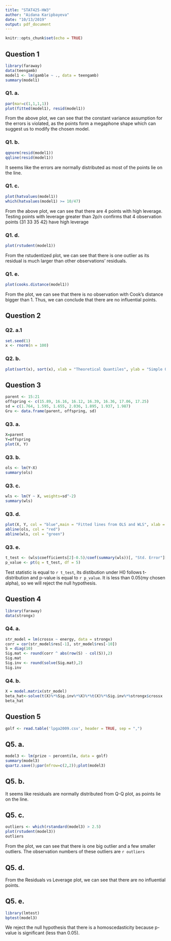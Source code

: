 ```yaml
---
title: "STAT425-HW3"
author: "Aidana Karipbayeva"
date: "10/13/2019"
output: pdf_document
---
```


```r
knitr::opts_chunk$set(echo = TRUE)
```

## Question 1
```r
library(faraway)
data(teengamb)
model1 <- lm(gamble ~ ., data = teengamb)
summary(model1)

```

### Q1. a.
```r
par(mar=c(1,1,1,1))
plot(fitted(model1), resid(model1))

```
From the above plot, we can see that the constant variance assumption for the errors is violated, as the points form a megaphone shape which can suggest us to modify the chosen model.

### Q1. b.
```r
qqnorm(resid(model1))
qqline(resid(model1))
```
It seems like the errors are normally distributed as most of the points lie on the line.


### Q1. c.
```r
plot(hatvalues(model1))
which(hatvalues(model1) >= 10/47)
```
From the above plot, we can see that there are 4 points with high leverage. Testing points with leverage greater than 2p/n confirms that 4 observation points (31 33 35 42) have high leverage


### Q1. d.

```r
plot(rstudent(model1))

```
From the rstudentized plot, we can see that there is one outlier as its residual is much larger than other observations' residuals.

### Q1. e.
```r
plot(cooks.distance(model1))
```
From the plot, we can see that there is no observation with Cook's distance bigger than 1. Thus, we can conclude that there are no influential points.

## Question 2

### Q2. a.1
```r
set.seed(1)
x <- rnorm(n = 100)

```

### Q2. b.
```r
plot(sort(x), sort(x), xlab = "Theoretical Quantiles", ylab = "Simple Quantiles", main= "My Q-Q Plot")

```

## Question 3
```r
parent <- 15:21
offspring <- c(15.89, 16.16, 16.12, 16.39, 16.36, 17.06, 17.25)
sd = c(1.764, 1.595, 1.655, 2.036, 1.895, 1.937, 1.987)
Gru <- data.frame(parent, offspring, sd)
```

### Q3. a.
```r
X=parent
Y=offspring
plot(X, Y)
```
### Q3. b.
```r
ols <- lm(Y~X)
summary(ols)
```
### Q3. c.
```r
wls <- lm(Y ~ X, weights=sd^-2)
summary(wls)
```

### Q3. d.
```r
plot(X, Y, col = "blue",main = "Fitted lines from OLS and WLS", xlab = "Parent", ylab = "Offspring")
abline(ols, col = "red")
abline(wls, col = "green")
```
### Q3. e.
```r
t_test <- (wls$coefficients[2]-0.5)/coef(summary(wls))[, "Std. Error"][2]
p_value <- pt(q = t_test, df = 5)
```
Test statistic is equal to `r t_test`, its distibution under H0 follows t-distribution and p-value is equal to `r p_value`. It is less than 0.05(my chosen alpha), so we will reject the null hypothesis.


## Question 4
```r
library(faraway)
data(strongx)
```
### Q4. a. 
```r
str_model = lm(crossx ~ energy, data = strongx)
corr = cor(str_model$res[-1], str_model$res[-10])
S = diag(10)
Sig.mat <- round(corr ^ abs(row(S) - col(S)),2)
Sig.mat
Sig.inv <- round(solve(Sig.mat),2)
Sig.inv

```

### Q4. b.
```r
X = model.matrix(str_model)
beta_hat<-solve(t(X)%*%Sig.inv%*%X)%*%t(X)%*%Sig.inv%*%strongx$crossx
beta_hat

```

## Question 5
```r
golf <- read.table('lpga2009.csv', header = TRUE, sep = ",")
```

## Q5. a.
```r
model3 <- lm(prize ~ percentile, data = golf)
summary(model3)
quartz.save();par(mfrow=c(2,2));plot(model3)
```

## Q5. b.
It seems like residuals are normally distributed from Q-Q plot, as points lie on the line.


## Q5. c.
```r
outliers <- which(rstandard(model3) > 2.5)
plot(rstudent(model3))
outliers

```
From the plot, we can see that there is one big outlier and a few smaller outliers. The observation numbers of these outliers are `r outliers`


## Q5. d.
From the Residuals vs Leverage plot, we can see that there are no influential points.


## Q5. e.
```r
library(lmtest)
bptest(model3)
```
We reject the null hypothesis that there is a homoscedasticity because p-value is significant (less than 0.05).
